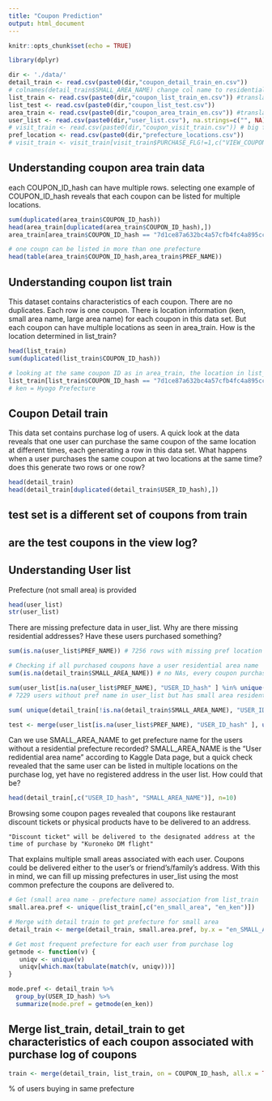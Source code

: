```yaml
---
title: "Coupon Prediction"
output: html_document
---
```


```r
knitr::opts_chunk$set(echo = TRUE)
```

```r
library(dplyr)
```

```r
dir <- './data/'
detail_train <- read.csv(paste0(dir,"coupon_detail_train_en.csv"))
# colnames(detail_train$SMALL_AREA_NAME) change col name to residential small area
list_train <- read.csv(paste0(dir,"coupon_list_train_en.csv")) #translated to en
list_test <- read.csv(paste0(dir,"coupon_list_test.csv"))
area_train <- read.csv(paste0(dir,"coupon_area_train_en.csv")) #translated to en
user_list <- read.csv(paste0(dir,"user_list.csv"), na.strings=c("", NA))
# visit_train <- read.csv(paste0(dir,"coupon_visit_train.csv")) # big file
pref_location <- read.csv(paste0(dir,"prefecture_locations.csv"))
# visit_train <- visit_train[visit_train$PURCHASE_FLG!=1,c("VIEW_COUPON_ID_hash","USER_ID_hash")]
```

## Understanding coupon area train data
each COUPON_ID_hash can have multiple rows. selecting one example of COUPON_ID_hash reveals that each coupon can be listed for multiple locations.
```r
sum(duplicated(area_train$COUPON_ID_hash))
head(area_train[duplicated(area_train$COUPON_ID_hash),])
area_train[area_train$COUPON_ID_hash == "7d1ce87a632bc4a57cfb4fc4a895cced",]

# one coupn can be listed in more than one prefecture
head(table(area_train$COUPON_ID_hash,area_train$PREF_NAME))
```

## Understanding coupon list train
This dataset contains characteristics of each coupon.
There are no duplicates. Each row is one coupon.
There is location information (ken, small area name, large area name) for each coupon in this data set. But each coupon can have multiple locations as seen in area_train. How is the location determined in list_train?
```r
head(list_train)
sum(duplicated(list_train$COUPON_ID_hash))

# looking at the same coupon ID as in area_train, the location in list_train is one of the many locations in area_train.
list_train[list_train$COUPON_ID_hash == "7d1ce87a632bc4a57cfb4fc4a895cced",]
# ken = Hyogo Prefecture

```

## Coupon Detail train
This data set contains purchase log of users.
A quick look at the data reveals that one user can purchase the same coupon of the same location at different times, each generating a row in this data set.
What happens when a user purchases the same coupon at two locations at the same time? does this generate two rows or one row?

```r
head(detail_train)
head(detail_train[duplicated(detail_train$USER_ID_hash),])


```

## test set is a different set of coupons from train

## are the test coupons in the view log?

## Understanding User list
Prefecture (not small area) is provided
```r
head(user_list)
str(user_list)
```

There are missing prefecture data in user_list. Why are there missing residential addresses? Have these users purchased something?
```r
sum(is.na(user_list$PREF_NAME)) # 7256 rows with missing pref location

# Checking if all purchased coupons have a user residential area name
sum(is.na(detail_train$SMALL_AREA_NAME)) # no NAs, every coupon purchase has a user residential area recorded

sum(user_list[is.na(user_list$PREF_NAME), "USER_ID_hash" ] %in% unique(detail_train[!is.na(detail_train$SMALL_AREA_NAME), "USER_ID_hash"]))
# 7229 users without pref name in user_list but has small area residential name in detail_train

sum( unique(detail_train[!is.na(detail_train$SMALL_AREA_NAME), "USER_ID_hash"] %in% user_list[is.na(user_list$PREF_NAME), "USER_ID_hash" ]))

test <- merge(user_list[is.na(user_list$PREF_NAME), "USER_ID_hash" ], unique(detail_train[!is.na(detail_train$SMALL_AREA_NAME), "USER_ID_hash"]), all=FALSE)

```
Can we use SMALL_AREA_NAME to get prefecture name for the users without a residential prefecture recorded? SMALL_AREA_NAME is the "User redidential area name" according to Kaggle Data page, but a quick check revealed that the same user can be listed in multiple locations on the purchase log, yet have no registered address in the user list. How could that be?

```r
head(detail_train[,c("USER_ID_hash", "SMALL_AREA_NAME")], n=10)
```

Browsing some coupon pages revealed that coupons like restaurant discount tickets or physical products have to be delivered to an address.

```"Discount ticket" will be delivered to the designated address at the time of purchase by "Kuroneko DM flight"```

That explains multiple small areas associated with each user. Coupons could be delivered either to the user's or friend's/family's address. With this in mind, we can fill up missing prefectures in user_list using the most common prefecture the coupons are delivered to.

```r
# Get (small area name - prefecture name) association from list_train
small.area.pref <- unique(list_train[,c("en_small_area", "en_ken")])

# Merge with detail train to get prefecture for small area
detail_train <- merge(detail_train, small.area.pref, by.x = "en_SMALL_AREA_NAME", by.y = "en_small_area", all.x = TRUE)

# Get most frequent prefecture for each user from purchase log
getmode <- function(v) {
   uniqv <- unique(v)
   uniqv[which.max(tabulate(match(v, uniqv)))]
}

mode.pref <- detail_train %>% 
  group_by(USER_ID_hash) %>%
  summarize(mode.pref = getmode(en_ken))


```


## Merge list_train, detail_train to get characteristics of each coupon associated with purchase log of coupons
```r
train <- merge(detail_train, list_train, on = COUPON_ID_hash, all.x = TRUE)
```


% of users buying in same prefecture

```r

```


```r

```

```r

```

```r

```

```r

```

```r

```

```r

```
